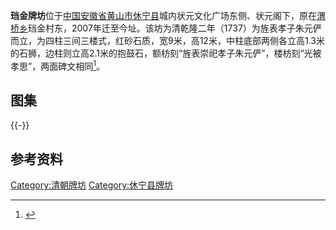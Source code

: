 {{文物保护单位
| 级别 = 市级
| 省名 = 安徽省
| 市/县名 = 黄山市
| 名称 = 珰金牌坊
| 图片 = [[File:Dangjin_Arch_11_2015-05.JPG|260px]]<br><small>东面，2015年1月</small>
| 编号 = 第三批，编号不详
| 分类 = 古建筑
| 时代 = 清
| 所在 = 休宁县状元文化广场
| 登录 = 2008年1月
}} 
'''珰金牌坊'''位于[[中国|中国]][[安徽省|安徽省]][[黄山市|黄山市]][[休宁县|休宁县]]城内状元文化广场东侧、状元阁下，原在[[渭桥乡|渭桥乡]]珰金村东，2007年迁至今址。该坊为清乾隆二年（1737）为旌表孝子朱元俨而立，为四柱三间三楼式，红砂石质，宽9米，高12米，中柱底部两侧各立高1.3米的石狮，边柱则立高2.1米的抱鼓石，额枋刻“旌表崇祀孝子朱元俨”，楼枋刻“光被孝思”，两面碑文相同<ref>{{cite web|url=http://www.zybwg.com.cn/heritage.asp?second_id=4002|title=《休宁县文物保护单位一览表》|accessdate=2015-06-17|work=|publisher=休宁县博物馆|deadurl=yes|archiveurl=https://web.archive.org/web/20160304202544/http://www.zybwg.com.cn/heritage.asp?second_id=4002|archivedate=2016-03-04}}</ref>。
== 图集 ==
{{multiple image
| align  = left
| width = 240
| image1 = Dangjin Arch 12 2015-05.JPG
| caption1 = 东面局部
| image2 = Dangjin Arch 13 2015-05.JPG 
| caption2 = 东面局部
}}
{{-}}
==参考资料==
{{reflist}}
{{DEFAULTSORT:D珰}}
{{commons category|Dangjin Arch}}
[[Category:清朝牌坊|Category:清朝牌坊]]
[[Category:休宁县牌坊|Category:休宁县牌坊]]